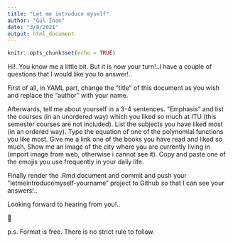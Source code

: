 ```yaml
---
title: "Let me introduce myself"
author: "Gül İnan"
date: "3/8/2021"
output: html_document
---
```


```r
knitr::opts_chunk$set(echo = TRUE)
```

Hi!..You know me a little bit. But it is now your turn!..I have a couple of questions that I would like you to answer!..

First of all, in YAML part, change the "title" of this document as you wish and replace the "author" with your name. 

Afterwards, tell me about yourself in a 3-4 sentences. 
"Emphasis" and list the courses (in an unordered way) which you liked so much at ITU (this semester courses are not included).
List the subjects you have liked most (in an ordered way).
Type the equation of one of the polynomial functions you like most. 
Give me a link one of the books you have read and liked so much.
Show me an image of the city where you are currently living in (import image from web, otherwise i cannot see it).
Copy and paste one of the emojis you use frequently in your daily life. 
 
Finally render the .Rmd document and commit and push your "letmeintroducemyself-yourname" project to Github so that I can see your answers!..

Looking forward to hearing from you!..

🥳

p.s. Format is free. There is no strict rule to follow. 

